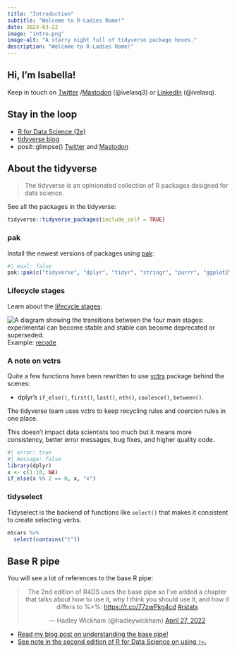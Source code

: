 ```yaml
---
title: "Introduction"
subtitle: "Welcome to R-Ladies Rome!"
date: 2023-03-22
image: "intro.png"
image-alt: "A starry night full of tidyverse package hexes."
description: "Welcome to R-Ladies Rome!"
---
```


## Hi, I'm Isabella!

Keep in touch on [Twitter](https://twitter.com/ivelasq3) /[Mastodon](https://fosstodon.org/@ivelasq3) (@ivelasq3) or [LinkedIn](https://linkedin.com/in/ivelasq) (@ivelasq).

## Stay in the loop

-   [R for Data Science (2e)](https://r4ds.hadley.nz/)
-   [tidyverse blog](https://www.tidyverse.org/blog/)
-   posit::glimpse() [Twitter](https://twitter.com/rstudio_glimpse) and [Mastodon](https://fosstodon.org/@posit_glimpse)

## About the tidyverse

> The tidyverse is an opinionated collection of R packages designed for data science.

See all the packages in the tidyverse:

```r
tidyverse::tidyverse_packages(include_self = TRUE)
```

### pak

Install the newest versions of packages using [pak](https://pak.r-lib.org/):

```r
#| eval: false
pak::pak(c("tidyverse", "dplyr", "tidyr", "stringr", "purrr", "ggplot2"))
```

### Lifecycle stages

Learn about the [lifecycle stages](https://lifecycle.r-lib.org/articles/stages.html):

![A diagram showing the transitions between the four main stages: experimental can become stable and stable can become deprecated or superseded.](lifecycle.svg)
Example: [recode](https://dplyr.tidyverse.org/reference/recode.html)

### A note on vctrs

Quite a few functions have been rewritten to use [vctrs](https://vctrs.r-lib.org/)  package behind the scenes:

* dplyr's `if_else()`, `first()`, `last()`, `nth()`, `coalesce()`, `between()`.

The tidyverse team uses vctrs to keep recycling rules and coercion rules in one place.

This doesn't impact data scientists too much but it means more consistency, better error messages, bug fixes, and higher quality code.

```r
#| error: true
#| message: false
library(dplyr)
x <- c(1:10, NA)
if_else(x %% 2 == 0, x, "x") 
```

### tidyselect

Tidyselect is the backend of functions like `select()` that makes it consistent to create selecting verbs.

```r
mtcars %>% 
  select(contains("t"))
```


## Base R pipe

You will see a lot of references to the base R pipe:

<center>

<blockquote class="twitter-tweet">

<p lang="en" dir="ltr">

The 2nd edition of R4DS uses the base pipe so I've added a chapter that talks about how to use it, why I think you should use it, and how it differs to %\>%: <a href="https://t.co/77zwPkg4cd">https://t.co/77zwPkg4cd</a> <a href="https://twitter.com/hashtag/rstats?src=hash&amp;ref_src=twsrc%5Etfw">#rstats</a>

</p>

--- Hadley Wickham (@hadleywickham) <a href="https://twitter.com/hadleywickham/status/1519313737773158401?ref_src=twsrc%5Etfw">April 27, 2022</a>

</blockquote>

```{=html}
<script async src="https://platform.twitter.com/widgets.js" charset="utf-8"></script>
```
</center>

-   [Read my blog post on understanding the base pipe!](https://ivelasq.rbind.io/blog/understanding-the-r-pipe/)
-   [See note in the second edition of R for Data Science on using `|>`.](https://r4ds.hadley.nz/data-transform.html#sec-the-pipe)
